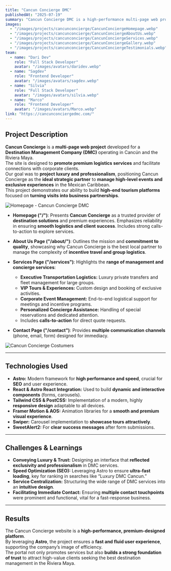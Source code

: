 ```yaml
---
title: "Cancun Concierge DMC"
publishedAt: "2025-07-19"
summary: "Cancun Concierge DMC is a high-performance multi-page web project for a boutique Destination Management Company (DMC) in Cancún. The website promotes luxury logistics and experiences (B2B/B2C), highlighting over 20 years of expertise and a service philosophy inspired by Ritz-Carlton quality standards. The platform was built with Astro and React to ensure flawless execution and ultra-fast loading, appealing to corporate clients seeking excellence and personalized service in the Riviera Maya."
images:
  - "/images/projects/cancunconcierge/CancunConciergeHomepage.webp"
  - "/images/projects/cancunconcierge/CancunConciergeAboutUs.webp"
  - "/images/projects/cancunconcierge/CancunConciergeServices.webp"
  - "/images/projects/cancunconcierge/CancunConciergeGallery.webp"
  - "/images/projects/cancunconcierge/CancunConciergeTestimonials.webp"
team:
  - name: "Dari Dev"
    role: "Full Stack Developer"
    avatar: "/images/avatars/daridev.webp"
  - name: "Sagdev"
    role: "Frontend Developer"
    avatar: "/images/avatars/sagdev.webp"
  - name: "Silvia"
    role: "Full Stack Developer"
    avatar: "/images/avatars/silvia.webp"
  - name: "Marco"
    role: "Frontend Developer"
    avatar: "/images/avatars/Marco.webp"
link: "https://cancunconciergedmc.com/"
---
```


## Project Description

**Cancun Concierge** is a **multi-page web project** developed for a **Destination Management Company (DMC)** operating in Cancún and the Riviera Maya.  
The site is designed to **promote premium logistics services** and facilitate connections with corporate clients.  
Our goal was to **project luxury and professionalism**, positioning Cancun Concierge as the **ideal strategic partner** to **manage high-level events and exclusive experiences** in the Mexican Caribbean.  
This project demonstrates our ability to build **high-end tourism platforms** focused on **turning visits into business partnerships**.

![Homepage - Cancun Concierge DMC](/images/projects/cancunconcierge/CCHomepage.webp)

- **Homepage ("/")**: Presents **Cancun Concierge** as a trusted provider of **destination solutions** and premium experiences. Emphasizes reliability in ensuring **smooth logistics and client success**. Includes strong calls-to-action to explore services.

- **About Us Page ("/about/")**: Outlines the mission and **commitment to quality**, showcasing why Cancun Concierge is the best local partner to manage the complexity of **incentive travel and group logistics**.

- **Services Page ("/services")**: Highlights the **range of management and concierge services**:

  - **Executive Transportation Logistics:** Luxury private transfers and fleet management for large groups.
  - **VIP Tours & Experiences:** Custom design and booking of exclusive activities.
  - **Corporate Event Management:** End-to-end logistical support for meetings and incentive programs.
  - **Personalized Concierge Assistance:** Handling of special reservations and dedicated attention.
  - Includes **calls-to-action** for direct quote requests.

- **Contact Page ("/contact")**: Provides **multiple communication channels** (phone, email, form) designed for immediacy.

![Cancun Concierge Costumers](/images/projects/cancunconcierge/CCCostumer.webp)  

---

## Technologies Used

- **Astro:** Modern framework for **high performance and speed**, crucial for **SEO** and user experience.
- **React & Astro React Integration:** Used to build **dynamic and interactive components** (forms, carousels).
- **Tailwind CSS & PostCSS:** Implementation of a modern, highly **responsive design** adaptable to all devices.
- **Framer Motion & AOS:** Animation libraries for a **smooth and premium visual experience**.
- **Swiper:** Carousel implementation to **showcase tours attractively**.
- **SweetAlert2:** For **clear success messages** after form submissions.

---

## Challenges & Learnings

- **Conveying Luxury & Trust:** Designing an interface that **reflected exclusivity and professionalism** in DMC services.
- **Speed Optimization (SEO):** Leveraging Astro to ensure **ultra-fast loading**, key for ranking in searches like “Luxury DMC Cancun.”
- **Service Centralization:** Structuring the wide range of DMC services into an **intuitive design**.
- **Facilitating Immediate Contact:** Ensuring **multiple contact touchpoints** were prominent and functional, vital for a fast-response business.

---

## Results

The Cancun Concierge website is a **high-performance, premium-designed platform**.  
By leveraging **Astro**, the project ensures a **fast and fluid user experience**, supporting the company’s image of efficiency.  
The portal not only promotes services but also **builds a strong foundation of trust** to attract high-value clients seeking the best destination management in the Riviera Maya.
